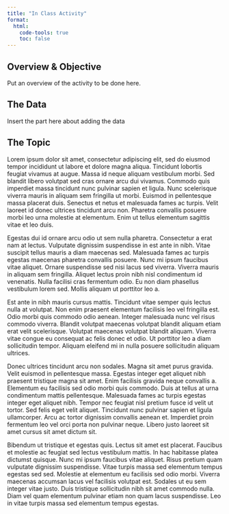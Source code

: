 ```yaml
---
title: "In Class Activity"
format: 
  html:
    code-tools: true
    toc: false
---
```


## Overview & Objective

Put an overview of the activity to be done here.

## The Data

Insert the part here about adding the data

## The Topic

Lorem ipsum dolor sit amet, consectetur adipiscing elit, sed do eiusmod tempor incididunt ut labore et dolore magna aliqua. Tincidunt lobortis feugiat vivamus at augue. Massa id neque aliquam vestibulum morbi. Sed blandit libero volutpat sed cras ornare arcu dui vivamus. Commodo quis imperdiet massa tincidunt nunc pulvinar sapien et ligula. Nunc scelerisque viverra mauris in aliquam sem fringilla ut morbi. Euismod in pellentesque massa placerat duis. Senectus et netus et malesuada fames ac turpis. Velit laoreet id donec ultrices tincidunt arcu non. Pharetra convallis posuere morbi leo urna molestie at elementum. Enim ut tellus elementum sagittis vitae et leo duis.

Egestas dui id ornare arcu odio ut sem nulla pharetra. Consectetur a erat nam at lectus. Vulputate dignissim suspendisse in est ante in nibh. Vitae suscipit tellus mauris a diam maecenas sed. Malesuada fames ac turpis egestas maecenas pharetra convallis posuere. Nunc mi ipsum faucibus vitae aliquet. Ornare suspendisse sed nisi lacus sed viverra. Viverra mauris in aliquam sem fringilla. Aliquet lectus proin nibh nisl condimentum id venenatis. Nulla facilisi cras fermentum odio. Eu non diam phasellus vestibulum lorem sed. Mollis aliquam ut porttitor leo a.

Est ante in nibh mauris cursus mattis. Tincidunt vitae semper quis lectus nulla at volutpat. Non enim praesent elementum facilisis leo vel fringilla est. Odio morbi quis commodo odio aenean. Integer malesuada nunc vel risus commodo viverra. Blandit volutpat maecenas volutpat blandit aliquam etiam erat velit scelerisque. Volutpat maecenas volutpat blandit aliquam. Viverra vitae congue eu consequat ac felis donec et odio. Ut porttitor leo a diam sollicitudin tempor. Aliquam eleifend mi in nulla posuere sollicitudin aliquam ultrices.

Donec ultrices tincidunt arcu non sodales. Magna sit amet purus gravida. Velit euismod in pellentesque massa. Egestas integer eget aliquet nibh praesent tristique magna sit amet. Enim facilisis gravida neque convallis a. Elementum eu facilisis sed odio morbi quis commodo. Duis at tellus at urna condimentum mattis pellentesque. Malesuada fames ac turpis egestas integer eget aliquet nibh. Tempor nec feugiat nisl pretium fusce id velit ut tortor. Sed felis eget velit aliquet. Tincidunt nunc pulvinar sapien et ligula ullamcorper. Arcu ac tortor dignissim convallis aenean et. Imperdiet proin fermentum leo vel orci porta non pulvinar neque. Libero justo laoreet sit amet cursus sit amet dictum sit.

Bibendum ut tristique et egestas quis. Lectus sit amet est placerat. Faucibus et molestie ac feugiat sed lectus vestibulum mattis. In hac habitasse platea dictumst quisque. Nunc mi ipsum faucibus vitae aliquet. Risus pretium quam vulputate dignissim suspendisse. Vitae turpis massa sed elementum tempus egestas sed sed. Molestie at elementum eu facilisis sed odio morbi. Viverra maecenas accumsan lacus vel facilisis volutpat est. Sodales ut eu sem integer vitae justo. Duis tristique sollicitudin nibh sit amet commodo nulla. Diam vel quam elementum pulvinar etiam non quam lacus suspendisse. Leo in vitae turpis massa sed elementum tempus egestas.

